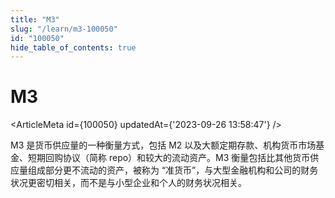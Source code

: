 ```yaml
---
title: "M3"
slug: "/learn/m3-100050"
id: "100050"
hide_table_of_contents: true
---
```



# M3

<ArticleMeta id={100050} updatedAt={'2023-09-26 13:58:47'} />
<div className='border-solid border-b border-t-0 my-4 border-[var(--ifm-color-gray-300)]' />

M3 是货币供应量的一种衡量方式，包括 M2 以及大额定期存款、机构货币市场基金、短期回购协议（简称 repo）和较大的流动资产。M3 衡量包括比其他货币供应量组成部分更不流动的资产，被称为 “准货币”，与大型金融机构和公司的财务状况更密切相关，而不是与小型企业和个人的财务状况相关。
